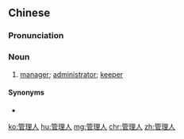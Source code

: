 ==Chinese==
{{zh-forms|type=21}}

===Pronunciation===
{{zh-pron
|m=guǎnlǐrén
|c=gun2 lei5 jan4
|mn=koán-lí-lâng/koán-lí-jîn
|cat=n
}}

===Noun===
{{zh-noun}}

# [[manager]]; [[administrator]]; [[keeper]]

====Synonyms====
* {{zh-l|項目管理人}}

[[ko:管理人]]
[[hu:管理人]]
[[mg:管理人]]
[[chr:管理人]]
[[zh:管理人]]